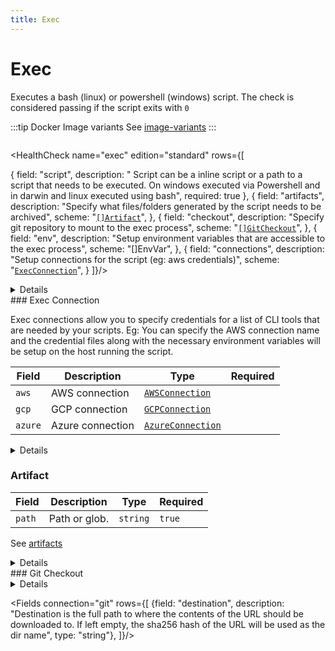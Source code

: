 ```yaml
---
title: Exec
---
```


# <Icon name="console" /> Exec



Executes a bash (linux) or powershell (windows) script. The check is considered passing if the script exits with `0`

:::tip Docker Image variants
See [image-variants](../concepts/image-variants)
:::

```yaml title="exec.yaml"  file=../../../modules/canary-checker/fixtures/minimal/exec_pass.yaml
```


<HealthCheck name="exec" edition="standard"  rows={[

{
  field: "script",
  description: " Script can be a inline script or a path to a script that needs to be executed. On windows executed via Powershell and in darwin and linux executed using bash",
  required: true
},
{
  field: "artifacts",
  description: "Specify what files/folders generated by the script needs to be archived",
  scheme: "[`[]Artifact`](#artifact)",
},
{
  field: "checkout",
  description: "Specify git repository to mount to the exec process",
  scheme: "[`[]GitCheckout`](#git-checkout)",
},
{
  field: "env",
  description: "Setup environment variables that are accessible to the exec process",
  scheme: "[]EnvVar",
},
{
  field: "connections",
  description: "Setup connections for the script (eg: aws credentials)",
  scheme: "[`ExecConnection`](#exec-connection)",
}
]}/>


<details summary="Exec with an Environment Variables">
<div>
```yaml title="exec_artifact.yaml"  file=../../../modules/canary-checker/fixtures/minimal/exec_env_pass.yaml
```
</div>
</details>


<SkipOSS>
### Exec Connection

Exec connections allow you to specify credentials for a list of CLI tools that are needed by your scripts. Eg: You can specify the AWS connection name and the credential files along with the necessary environment variables
will be setup on the host running the script.

| Field   | Description      | Type                                                    | Required |
| ------- | ---------------- | ------------------------------------------------------- | -------- |
| `aws`   | AWS connection   | [`AWSConnection`](/reference/connections/aws)     |          |
| `gcp`   | GCP connection   | [`GCPConnection`](/reference/connections/gcp)     |          |
| `azure` | Azure connection | [`AzureConnection`](/reference/connections/azure) |          |


<details summary="Exec with a Connection">
<div>
```yaml title="exec_artifact.yaml"  file=../../../modules/canary-checker/fixtures/minimal/exec_connection_aws_fail.yaml
```
</div>
</details>


### Artifact

| Field  | Description   | Type     | Required |
| ------ | ------------- | -------- | -------- |
| `path` | Path or glob. | `string` | `true`   |

See [artifacts](../concepts/artifacts)

<details summary="Exec with an Artifact">
<div>
```yaml title="exec_artifact.yaml"  file=../../../modules/canary-checker/fixtures/minimal/exec_artifact.yaml
```

</div>
</details>

</SkipOSS>
### Git Checkout


<details summary="Exec with Checkout">
<div>
```yaml title="exec_artifact.yaml"  file=../../../modules/canary-checker/fixtures/git/exec_checkout_pass.yaml
```

</div>
</details>

<Fields connection="git" rows={[
  {field: "destination", description: "Destination is the full path to where the contents of the URL should be downloaded to. If left empty, the sha256 hash of the URL will be used as the dir name", type: "string"},
]}/>

